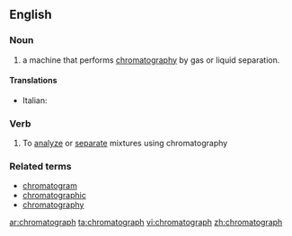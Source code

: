 ==English==

===Noun===
{{en-noun}}

# {{analytical chemistry}} a machine that performs [[chromatography]] by gas or liquid separation.

====Translations====
{{trans-top|machine that performs chromatography}}
* Italian: {{t-|it|cromatografo|m}}
{{trans-mid}}
{{trans-bottom}}

===Verb===
{{en-verb}}

# To [[analyze]] or [[separate]] mixtures using chromatography

===Related terms===
* [[chromatogram]]
* [[chromatographic]]
* [[chromatography]]

[[ar:chromatograph]]
[[ta:chromatograph]]
[[vi:chromatograph]]
[[zh:chromatograph]]